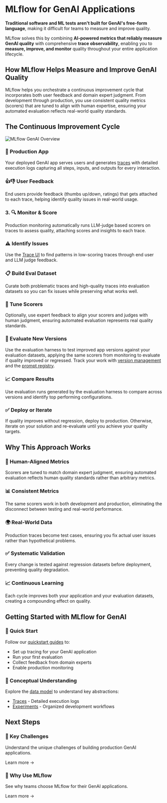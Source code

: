 # MLflow for GenAI Applications


**Traditional software and ML tests aren't built for GenAI's free-form language**, making it difficult for teams to measure and improve quality.

MLflow solves this by combining **AI-powered metrics that reliably measure GenAI quality** with comprehensive **trace observability**, enabling you to **measure, improve, and monitor** quality throughout your entire application lifecycle.

## How MLflow Helps Measure and Improve GenAI Quality

MLflow helps you orchestrate a continuous improvement cycle that incorporates both user feedback and domain expert judgment. From development through production, you use consistent quality metrics (scorers) that are tuned to align with human expertise, ensuring your automated evaluation reflects real-world quality standards.

## The Continuous Improvement Cycle

![MLflow GenAI Overview](/images/overview/overview-mlflow.png)

### 🚀 Production App
Your deployed GenAI app serves users and generates [traces](/genai/tracing) with detailed execution logs capturing all steps, inputs, and outputs for every interaction.

### 👍👎 User Feedback
End users provide feedback (thumbs up/down, ratings) that gets attached to each trace, helping identify quality issues in real-world usage.

### 3. 🔍 Monitor & Score
Production monitoring automatically runs LLM-judge based scorers on traces to assess quality, attaching scores and insights to each trace.

### ⚠️ Identify Issues
Use the [Trace UI](/genai/tracing/observe-with-traces/ui) to find patterns in low-scoring traces through end user and LLM judge feedback.

### 📋 Build Eval Dataset
Curate both problematic traces and high-quality traces into evaluation datasets so you can fix issues while preserving what works well.

### 🎯 Tune Scorers
Optionally, use expert feedback to align your scorers and judges with human judgment, ensuring automated evaluation represents real quality standards.

### 🧪 Evaluate New Versions
Use the evaluation harness to test improved app versions against your evaluation datasets, applying the same scorers from monitoring to evaluate if quality improved or regressed. Track your work with [version management](/genai/prompt-version-mgmt/version-tracking) and the [prompt registry](/genai/prompt-version-mgmt/prompt-registry).

### 📈 Compare Results
Use evaluation runs generated by the evaluation harness to compare across versions and identify top performing configurations.

### ✅ Deploy or Iterate
If quality improves without regression, deploy to production. Otherwise, iterate on your solution and re-evaluate until you achieve your quality targets.

## Why This Approach Works

### 🎯 Human-Aligned Metrics
Scorers are tuned to match domain expert judgment, ensuring automated evaluation reflects human quality standards rather than arbitrary metrics.

### 📊 Consistent Metrics
The same scorers work in both development and production, eliminating the disconnect between testing and real-world performance.

### 🌍 Real-World Data
Production traces become test cases, ensuring you fix actual user issues rather than hypothetical problems.

### ✅ Systematic Validation
Every change is tested against regression datasets before deployment, preventing quality degradation.

### 📈 Continuous Learning
Each cycle improves both your application and your evaluation datasets, creating a compounding effect on quality.

## Getting Started with MLflow for GenAI

### 🚀 Quick Start
Follow our [quickstart guides](/genai/getting-started) to:
- Set up tracing for your GenAI application
- Run your first evaluation
- Collect feedback from domain experts
- Enable production monitoring

### 🧠 Conceptual Understanding
Explore the [data model](/genai/data-model) to understand key abstractions:
- [Traces](/genai/data-model/traces) - Detailed execution logs
- [Experiments](/genai/data-model/experiments) - Organized development workflows


## Next Steps

<div style={{
  display: 'grid',
  gridTemplateColumns: 'repeat(auto-fit, minmax(300px, 1fr))',
  gap: '20px',
  marginTop: '32px'
}}>
  <div style={{
    padding: '24px',
    backgroundColor: '#f8f9fa',
    borderRadius: '8px',
    borderLeft: '4px solid #0066cc'
  }}>
    <h3 style={{marginTop: 0}}>🔑 Key Challenges</h3>
    <p>Understand the unique challenges of building production GenAI applications.</p>
    <Link to="/genai/overview/key-challenges">Learn more →</Link>
  </div>
  <div style={{
    padding: '24px',
    backgroundColor: '#f8f9fa',
    borderRadius: '8px',
    borderLeft: '4px solid #7b1fa2'
  }}>
    <h3 style={{marginTop: 0}}>🎯 Why Use MLflow</h3>
    <p>See why teams choose MLflow for their GenAI applications.</p>
    <Link to="/genai/overview/why-mlflow">Learn more →</Link>
  </div>
</div>